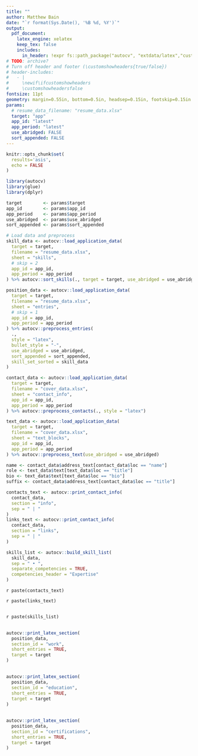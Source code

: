 ```yaml
---
title: ""
author: Matthew Bain
date: "`r format(Sys.Date(), '%B %d, %Y')`"
output:
  pdf_document:
    latex_engine: xelatex
    keep_tex: false
    includes:
      in_header: !expr fs::path_package("autocv", "extdata/latex","custom_resume.tex")
# TODO: archive?
# Turn off header and footer (\customshowheaders{true/false})
# header-includes:
#   - |
#     \newif\ifcustomshowheaders
#     \customshowheadersfalse
fontsize: 11pt
geometry: margin=0.55in, bottom=0.5in, headsep=0.15in, footskip=0.15in
params:
  # resume_data_filename: "resume_data.xlsx"
  target: "app"
  app_id: "latest"
  app_period: "latest"
  use_abridged: FALSE
  sort_appended: FALSE
---
```


```r
knitr::opts_chunk$set(
  results='asis', 
  echo = FALSE
)

library(autocv)
library(glue)
library(dplyr)

target        <- params$target
app_id        <- params$app_id
app_period    <- params$app_period
use_abridged  <- params$use_abridged
sort_appended <- params$sort_appended

# Load data and preprocess
skill_data <- autocv::load_application_data(
  target = target,
  filename = "resume_data.xlsx",
  sheet = "skills",
  # skip = 2
  app_id = app_id,
  app_period = app_period
) %>% autocv::sort_skills(., target = target, use_abridged = use_abridged)

position_data <- autocv::load_application_data(
  target = target,
  filename = "resume_data.xlsx",
  sheet = "entries",
  # skip = 1
  app_id = app_id,
  app_period = app_period
) %>% autocv::preprocess_entries(
  .,
  style = "latex",
  bullet_style = "-",
  use_abridged = use_abridged,
  sort_appended = sort_appended,
  skill_set_sorted = skill_data
)

contact_data <- autocv::load_application_data(
  target = target,
  filename = "cover_data.xlsx",
  sheet = "contact_info",
  app_id = app_id,
  app_period = app_period
) %>% autocv::preprocess_contacts(., style = "latex")

text_data <- autocv::load_application_data(
  target = target,
  filename = "cover_data.xlsx",
  sheet = "text_blocks",
  app_id = app_id,
  app_period = app_period
) %>% autocv::preprocess_text(use_abridged = use_abridged)

```

```r

name <- contact_data$address_text[contact_data$loc == "name"]
role <- text_data$text[text_data$loc == "title"]
bio <- text_data$text[text_data$loc == "bio"]
suffix <- contact_data$address_text[contact_data$loc == "title"]

contacts_text <- autocv::print_contact_info(
  contact_data, 
  section = "info", 
  sep = " | "
)
links_text <- autocv::print_contact_info(
  contact_data, 
  section = "links", 
  sep = " | "
)

skills_list <- autocv::build_skill_list(
  skill_data, 
  sep = " • ",
  separate_competencies = TRUE,
  competencies_header = "Expertise"
)

```

\myname{`r paste0(name)`} `r paste(contacts_text)`
<!-- \myname{`r paste0(name, ", ", suffix)`} `r paste(contacts_text)` -->

<!-- \vspace{-4pt} -->
<!-- ### \myrole{`r paste(role)`} -->

\vspace{-4pt}
`r paste(links_text)`

\mybio{`r paste(bio)`}

## \mysection{Skills} \mysectionrule{}

\vspace{-4pt}
`r paste(skills_list)`

<!-- `r paste(build_skill_table(skill_data))` -->

## \mysection{Selected Professional Experience} \mysectionrule{}

```r
autocv::print_latex_section(
  position_data, 
  section_id = "work", 
  short_entries = TRUE, 
  target = target
)
```

## \mysection{Education} \mysectionrule{}

```r
autocv::print_latex_section(
  position_data, 
  section_id = "education", 
  short_entries = TRUE, 
  target = target
)
```

## \mysection{Certifications} \mysectionrule{}

```r
autocv::print_latex_section(
  position_data,
  section_id = "certifications",
  short_entries = TRUE,
  target = target
)
```

<!--
## \mysection{Selected Projects} \mysectionrule{}

```r
autocv::print_latex_section(
  position_data,
  section_id = "projects",
  short_entries = TRUE,
  target = target
)
```
-->

\label{LastPage}
